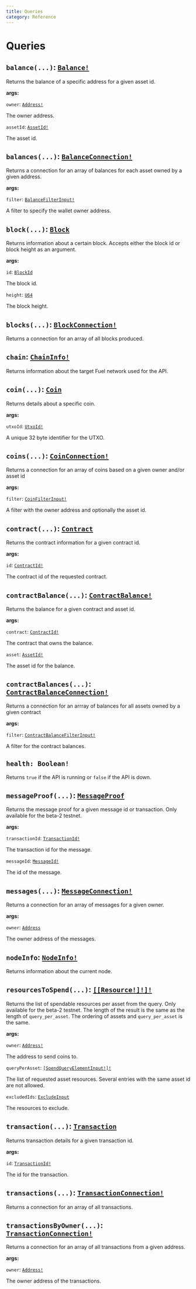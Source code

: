 ```yaml
---
title: Queries
category: Reference
---
```


# Queries

## `balance(...)`: <a href="/docs/reference/objects/#balance">`Balance!`</a>

Returns the balance of a specific address for a given asset id.

**args:**

`owner`: <a href="/docs/reference/scalars/#address">`Address!`</a>

The owner address.

`assetId`: <a href="/docs/reference/scalars/#assetid">`AssetId!`</a>

The asset id.

## `balances(...)`: <a href="/docs/reference/objects/#balance">`BalanceConnection!`</a>

Returns a connection for an array of balances for each asset owned by a given address.

**args:**

`filter`: <a href="/docs/reference/objects/#balancefilterinput">`BalanceFilterInput!`</a>

A filter to specify the wallet owner address.

## `block(...)`: <a href="/docs/reference/objects/#block">`Block`</a>


Returns information about a certain block. Accepts either the block id or block height as an argument.

**args:**

`id`: <a href="/docs/reference/scalars/#blockid">`BlockId`</a>

The block id.

`height`: <a href="/docs/reference/scalars/#u64">`U64`</a>

The block height.

## `blocks(...)`: <a href="/docs/reference/objects/#block">`BlockConnection!`</a>

Returns a connection for an array of all blocks produced.

## `chain`: <a href="/docs/reference/objects/#chaininfo">`ChainInfo!`</a>

Returns information about the target Fuel network used for the API.

## `coin(...)`: <a href="/docs/reference/objects/#coin">`Coin`</a>

Returns details about a specific coin.

**args:**

`utxoId`: <a href="/docs/reference/scalars/#utxoid">`UtxoId!`</a>

A unique 32 byte identifier for the UTXO.

## `coins(...)`: <a href="/docs/reference/objects/#coin">`CoinConnection!`</a>

Returns a connection for an array of coins based on a given owner and/or asset id

**args:**

`filter`: <a href="/docs/reference/objects/#coinfilterinput">`CoinFilterInput!`</a>

A filter with the owner address and optionally the asset id.

## `contract(...)`: <a href="/docs/reference/objects/#contract">`Contract`</a>

Returns the contract information for a given contract id.

**args:**

`id`: <a href="/docs/reference/scalars/#contractid">`ContractId!`</a>

The contract id of the requested contract.

## `contractBalance(...)`: <a href="/docs/reference/objects/#contractbalance">`ContractBalance!`</a>

Returns the balance for a given contract and asset id.

**args:**

`contract`: <a href="/docs/reference/scalars/#contractid">`ContractId!`</a>

The contract that owns the balance.

`asset`: <a href="/docs/reference/scalars/#assetid">`AssetId!`</a>

The asset id for the balance.

## `contractBalances(...)`: <a href="/docs/reference/objects/#contractbalance">`ContractBalanceConnection!`</a>

Returns a connection for an arrray of balances for all assets owned by a given contract

**args:**

`filter`: <a href="/docs/reference/objects/#contractbalancefilterinput">`ContractBalanceFilterInput!`</a>

A filter for the contract balances.

## `health: Boolean!`

Returns `true` if the API is running or `false` if the API is down.

## `messageProof(...)`: <a href="/docs/reference/objects/#messageproof">`MessageProof`</a>

Returns the message proof for a given message id or transaction. Only available for the beta-2 testnet.

**args:**

`transactionId`: <a href="/docs/reference/scalars/#transactionid">`TransactionId!`</a>

The transaction id for the message.

`messageId`: <a href="/docs/reference/scalars/#messageid">`MessageId!`</a>

The id of the message.

## `messages(...)`: <a href="/docs/reference/objects/#message">`MessageConnection!`</a>

Returns a connection for an array of messages for a given owner.

**args:**

`owner`: <a href="/docs/reference/scalars/#address">`Address`</a>

The owner address of the messages.

## `nodeInfo`: <a href="/docs/reference/objects/#nodeinfo">`NodeInfo!`</a>

Returns information about the current node.

## `resourcesToSpend(...)`: <a href="/docs/reference/unions/#resource">`[[Resource!]!]!`</a>

Returns the list of spendable resources per asset from the query. Only available for the beta-2 testnet. The length of the result is the same as the length of `query_per_asset`. The ordering of assets and `query_per_asset` is the same.

**args:**

`owner`: <a href="/docs/reference/scalars/#address">`Address!`</a>

The address to send coins to.

`queryPerAsset`: <a href="/docs/reference/objects/#spendqueryelementinput">`[SpendQueryElementInput!]!`</a>

The list of requested asset resources. Several entries with the same asset id are not allowed.

`excludedIds`: <a href="/docs/reference/objects/#excludeinput">`ExcludeInput`</a>

The resources to exclude.

## `transaction(...)`: <a href="/docs/reference/objects/#transaction">`Transaction`</a>

Returns transaction details for a given transaction id.

**args:**

`id`: <a href="/docs/reference/scalars/#transactionid">`TransactionId!`</a>

The id for the transaction.

## `transactions(...)`: <a href="/docs/reference/objects/#transaction">`TransactionConnection!`</a>

Returns a connection for an array of all transactions.

## `transactionsByOwner(...)`: <a href="/docs/reference/objects/#transaction">`TransactionConnection!`</a>

Returns a connection for an array of all transactions from a given address.

**args:**

`owner`: <a href="/docs/reference/scalars/#address">`Address!`</a>

The owner address of the transactions.
